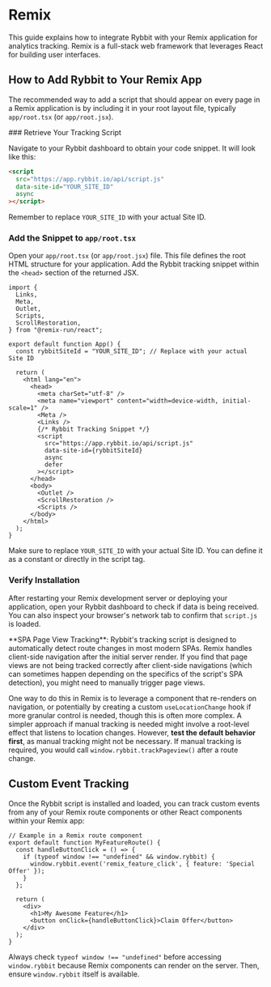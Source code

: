 
# Remix

This guide explains how to integrate Rybbit with your Remix application for analytics tracking. Remix is a full-stack web framework that leverages React for building user interfaces.

## How to Add Rybbit to Your Remix App

The recommended way to add a script that should appear on every page in a Remix application is by including it in your root layout file, typically `app/root.tsx` (or `app/root.jsx`).

<Steps>
### Retrieve Your Tracking Script

Navigate to your Rybbit dashboard to obtain your code snippet. It will look like this:

```html
<script
  src="https://app.rybbit.io/api/script.js"
  data-site-id="YOUR_SITE_ID"
  async
></script>
```
Remember to replace `YOUR_SITE_ID` with your actual Site ID.

### Add the Snippet to `app/root.tsx`

Open your `app/root.tsx` (or `app/root.jsx`) file. This file defines the root HTML structure for your application. Add the Rybbit tracking snippet within the `<head>` section of the returned JSX.

```tsx filename="app/root.tsx"
import {
  Links,
  Meta,
  Outlet,
  Scripts,
  ScrollRestoration,
} from "@remix-run/react";

export default function App() {
  const rybbitSiteId = "YOUR_SITE_ID"; // Replace with your actual Site ID

  return (
    <html lang="en">
      <head>
        <meta charSet="utf-8" />
        <meta name="viewport" content="width=device-width, initial-scale=1" />
        <Meta />
        <Links />
        {/* Rybbit Tracking Snippet */}
        <script
          src="https://app.rybbit.io/api/script.js"
          data-site-id={rybbitSiteId}
          async
          defer
        ></script>
      </head>
      <body>
        <Outlet />
        <ScrollRestoration />
        <Scripts />
      </body>
    </html>
  );
}
```
Make sure to replace `YOUR_SITE_ID` with your actual Site ID. You can define it as a constant or directly in the script tag.

### Verify Installation

After restarting your Remix development server or deploying your application, open your Rybbit dashboard to check if data is being received. You can also inspect your browser's network tab to confirm that `script.js` is loaded.
</Steps>

<Callout type="info">
  **SPA Page View Tracking**: Rybbit's tracking script is designed to automatically detect route changes in most modern SPAs. Remix handles client-side navigation after the initial server render. If you find that page views are not being tracked correctly after client-side navigations (which can sometimes happen depending on the specifics of the script's SPA detection), you might need to manually trigger page views.

  One way to do this in Remix is to leverage a component that re-renders on navigation, or potentially by creating a custom `useLocationChange` hook if more granular control is needed, though this is often more complex. A simpler approach if manual tracking is needed might involve a root-level effect that listens to location changes. However, **test the default behavior first**, as manual tracking might not be necessary.
  If manual tracking is required, you would call `window.rybbit.trackPageview()` after a route change.
</Callout>

## Custom Event Tracking

Once the Rybbit script is installed and loaded, you can track custom events from any of your Remix route components or other React components within your Remix app:

```tsx
// Example in a Remix route component
export default function MyFeatureRoute() {
  const handleButtonClick = () => {
    if (typeof window !== "undefined" && window.rybbit) {
      window.rybbit.event('remix_feature_click', { feature: 'Special Offer' });
    }
  };

  return (
    <div>
      <h1>My Awesome Feature</h1>
      <button onClick={handleButtonClick}>Claim Offer</button>
    </div>
  );
}
```
Always check `typeof window !== "undefined"` before accessing `window.rybbit` because Remix components can render on the server. Then, ensure `window.rybbit` itself is available.
